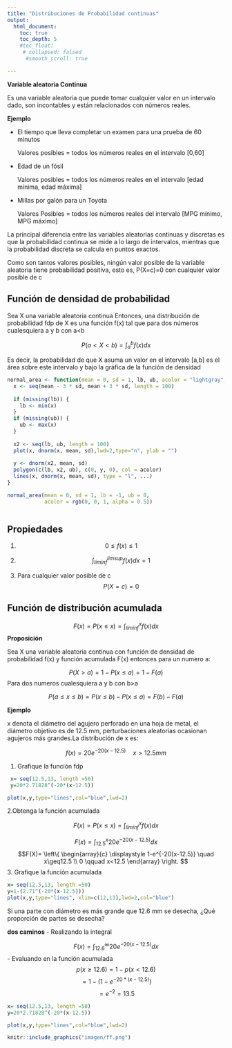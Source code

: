 ```yaml
---
title: "Distribuciones de Probabilidad continuas"
output:
  html_document:
    toc: true
    toc_depth: 5
    #toc_float:
     # collapsed: falsed
      #smooth_scroll: true

---
```



**Variable aleatoria Continua**

Es una variable aleatoria que puede tomar cualquier valor en un intervalo dado, son incontables y están relacionados con números reales.



**Ejemplo**

- El tiempo que lleva completar un examen para una prueba de 60 minutos 

  Valores posibles = todos los números reales en el intervalo [0,60]
   
- Edad de un fósil 

  Valores posibles = todos los números reales en el intervalo [edad mínima, edad máxima]
  
- Millas por galón para un Toyota 

  Valores Posibles = todos los números reales del intervalo [MPG mínimo, MPG máximo]
 
La principal diferencia entre las variables aleatorias continuas y discretas es que la probabilidad continua se mide a lo largo de intervalos, mientras que la probabilidad discreta se calcula en puntos exactos.

Como son tantos valores posibles, ningún valor posible de la variable aleatoria tiene probabilidad positiva, esto es, P(X=c)=0 con cualquier valor posible de c


## Función de densidad de probabilidad

Sea X una variable aleatoria continua Entonces, una distribución de probabilidad fdp de X es una función f(x) tal que para dos números cualesquiera a y b con a<b

$$P(a<X<b)=\int_a^bf(x)dx$$

Es decir, la probabilidad de que X asuma un valor en el intervalo [a,b] es el área sobre este intervalo y bajo la gráfica de la función de densidad

```r

normal_area <- function(mean = 0, sd = 1, lb, ub, acolor = "lightgray", ...) {
  x <- seq(mean - 3 * sd, mean + 3 * sd, length = 100) 
  
  if (missing(lb)) {
    lb <- min(x)
  }
  if (missing(ub)) {
    ub <- max(x)
  }
  
  x2 <- seq(lb, ub, length = 100)    
  plot(x, dnorm(x, mean, sd),lwd=2,type="n", ylab = "")
  
  y <- dnorm(x2, mean, sd)
  polygon(c(lb, x2, ub), c(0, y, 0), col = acolor)
  lines(x, dnorm(x, mean, sd), type = "l", ...)
}

normal_area(mean = 0, sd = 1, lb = -1, ub = 0,
            acolor = rgb(0, 0, 1, alpha = 0.5))



```


## Propiedades

1. $$0\leq f(x) \leq 1$$

2. $$\int_{lim inf}^{lim sup}f(x)dx=1$$

3. Para cualquier valor posible de c
$$P(X=c)=0$$


## Función de distribución acumulada

$$F(x)=P(x\leq x)=\int_{lim inf}^{x}f(x)dx$$
**Proposición**

Sea X una variable aleatoria continua con función de densidad de probabilidad f(x) y función acumulada F(x) entonces para un numero a:

$$P(X>a)=1-P(x\leq a) =1-F(a)$$
Para dos numeros cualesquiera a y b con b>a

$$P(a\leq x \leq b)=P(x\leq b)- P(x\leq a)= F(b)-F(a)$$


**Ejemplo**

x denota el diámetro del agujero perforado en una hoja de metal, el diámetro objetivo es de 12.5 mm, perturbaciones aleatorias ocasionan agujeros más
grandes.La distribución de x es:

$$f(x)=20e^{-20(x-12.5)}\quad x>12.5 mm$$

1. Grafique la función fdp


```r
 x= seq(12.5,13, length =50) 
 y=20*2.71828^(-20*(x-12.5))

plot(x,y,type="lines",col="blue",lwd=2)


```

2.Obtenga la función acumulada

$$F(x)=P(x\leq x)=\int_{lim inf}^{x}f(x)dx$$

$$F(x)=\int_{12.5}^{x}20e^{-20(x-12.5)}dx$$
$$F(X)=
\left\{ \begin{array}{c}
\displaystyle 1-e^{-20(x-12.5)} \quad  x\geq12.5
\\
0 \qquad x<12.5
\end{array} \right.
$$
3. Grafique la función acumulada

```r



x= seq(12.5,13, length =50)
y=1-(2.71^(-20*(x-12.5)))
plot(x,y,type="lines", xlim=c(12,13),lwd=2,col="blue")

```

Si una parte con diámetro es más grande que 12.6 mm se desecha, ¿Qué proporción de partes se desecha?

**dos caminos**
- Realizando la integral

$$F(x)=\int_{12.6}^{\infty}20e^{-20(x-12.5)}dx$$
- Evaluando en la función acumulada
$$p(x\geq12.6)=1-p(x<12.6)$$
$$=1-(1-e^{-20*(x-12.5)})$$
$$=e^{-2}=13.5$$



```r
x= seq(12.5,13, length =50) 
y=20*2.71828^(-20*(x-12.5))

plot(x,y,type="lines",col="blue",lwd=2)

```

```r
knitr::include_graphics("imagen/ff.png")
```


